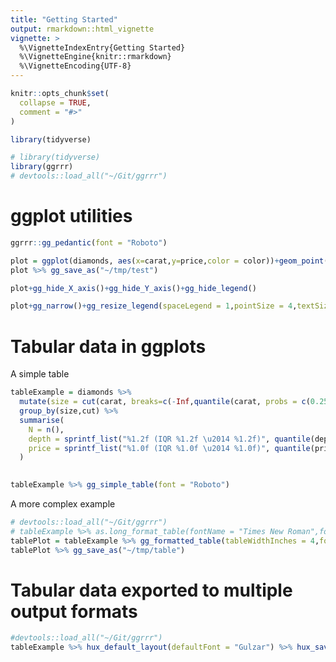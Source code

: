 ```yaml
---
title: "Getting Started"
output: rmarkdown::html_vignette
vignette: >
  %\VignetteIndexEntry{Getting Started}
  %\VignetteEngine{knitr::rmarkdown}
  %\VignetteEncoding{UTF-8}
---
```


```r
knitr::opts_chunk$set(
  collapse = TRUE,
  comment = "#>"
)

library(tidyverse)
```

```r
# library(tidyverse)
library(ggrrr)
# devtools::load_all("~/Git/ggrrr")


```

# ggplot utilities

```r

ggrrr::gg_pedantic(font = "Roboto")

plot = ggplot(diamonds, aes(x=carat,y=price,color = color))+geom_point()+annotate("label",x=2,y=10000,label="Hello")+labs(tag = "A")
plot %>% gg_save_as("~/tmp/test")
```

```r
plot+gg_hide_X_axis()+gg_hide_Y_axis()+gg_hide_legend()
```


```r
plot+gg_narrow()+gg_resize_legend(spaceLegend = 1,pointSize = 4,textSize = 12)+gg_watermark("PRELIM")

```

# Tabular data in ggplots

A simple table

```r
tableExample = diamonds %>% 
  mutate(size = cut(carat, breaks=c(-Inf,quantile(carat, probs = c(0.25,0.75)),Inf), labels=c("small","medium","large")) %>% as.factor()) %>%
  group_by(size,cut) %>%
  summarise(
    N = n(),
    depth = sprintf_list("%1.2f (IQR %1.2f \u2014 %1.2f)", quantile(depth,c(0.5,0.25,0.75))),
    price = sprintf_list("%1.0f (IQR %1.0f \u2014 %1.0f)", quantile(price,c(0.5,0.25,0.75)))
  )
  

tableExample %>% gg_simple_table(font = "Roboto")
```

A more complex example

```r
# devtools::load_all("~/Git/ggrrr")
# tableExample %>% as.long_format_table(fontName = "Times New Roman",fontSize = 12) %>% glimpse()
tablePlot = tableExample %>% gg_formatted_table(tableWidthInches = 4,font = "Courier New",fontSize = 8) 
tablePlot %>% gg_save_as("~/tmp/table")
```

# Tabular data exported to multiple output formats

```r
#devtools::load_all("~/Git/ggrrr")
tableExample %>% hux_default_layout(defaultFont = "Gulzar") %>% hux_save_as("~/tmp/table2")
```
